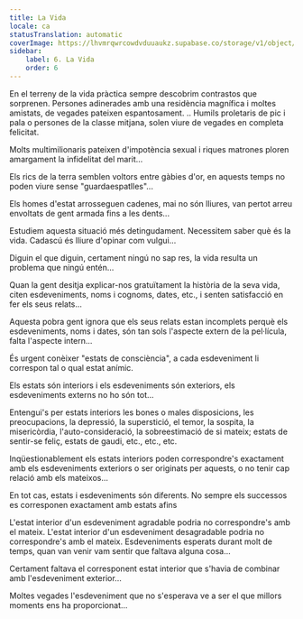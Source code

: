 ```yaml
---
title: La Vida
locale: ca
statusTranslation: automatic
coverImage: https://lhvmrqwrcowdvduuaukz.supabase.co/storage/v1/object/public/strapi-uploads/small_cover-tratado-de-psicologia-revolucionaria.webp-5e15e1cec4e0ebebcde5d7fc7565d8fd.webp
sidebar:
    label: 6. La Vida
    order: 6
---
```

En el terreny de la vida pràctica sempre descobrim contrastos que sorprenen. Persones adinerades amb una residència magnífica i moltes amistats, de vegades pateixen espantosament. .. Humils proletaris de pic i pala o persones de la classe mitjana, solen viure de vegades en completa felicitat.

Molts multimilionaris pateixen d'impotència sexual i riques matrones ploren amargament la infidelitat del marit...

Els rics de la terra semblen voltors entre gàbies d'or, en aquests temps no poden viure sense "guardaespatlles"...

Els homes d'estat arrosseguen cadenes, mai no són lliures, van pertot arreu envoltats de gent armada fins a les dents...

Estudiem aquesta situació més detingudament. Necessitem saber què és la vida. Cadascú és lliure d'opinar com vulgui...

Diguin el que diguin, certament ningú no sap res, la vida resulta un problema que ningú entén...

Quan la gent desitja explicar-nos gratuïtament la història de la seva vida, citen esdeveniments, noms i cognoms, dates, etc., i senten satisfacció en fer els seus relats...

Aquesta pobra gent ignora que els seus relats estan incomplets perquè els esdeveniments, noms i dates, són tan sols l'aspecte extern de la pel·lícula, falta l'aspecte intern...

És urgent conèixer "estats de consciència", a cada esdeveniment li correspon tal o qual estat anímic.

Els estats són interiors i els esdeveniments són exteriors, els esdeveniments externs no ho són tot...

Entengui's per estats interiors les bones o males disposicions, les preocupacions, la depressió, la superstició, el temor, la sospita, la misericòrdia, l'auto-consideració, la sobreestimació de si mateix; estats de sentir-se feliç, estats de gaudi, etc., etc., etc.

Inqüestionablement els estats interiors poden correspondre's exactament amb els esdeveniments exteriors o ser originats per aquests, o no tenir cap relació amb els mateixos...

En tot cas, estats i esdeveniments són diferents. No sempre els successos es corresponen exactament amb estats afins

L'estat interior d'un esdeveniment agradable podria no correspondre's amb el mateix. L'estat interior d'un esdeveniment desagradable podria no correspondre's amb el mateix. Esdeveniments esperats durant molt de temps, quan van venir vam sentir que faltava alguna cosa...

Certament faltava el corresponent estat interior que s'havia de combinar amb l'esdeveniment exterior...

Moltes vegades l'esdeveniment que no s'esperava ve a ser el que millors moments ens ha proporcionat...

